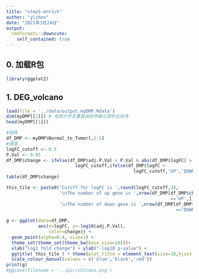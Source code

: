 ---
title: "step5-enrich"
author: "ylchen"
date: "2021年3月24日"
output:
  rmdformats::downcute:
    self_contained: true
---

## 0. 加载R包
```{r}
library(ggplot2)
```

## 1. DEG_volcano

```{r,collapse=TRUE}
load(file = '../data/output_myDMP.Rdata')
dim(myDMP[[1]]) # 有统计学显著差异的甲基化探针比较多
head(myDMP[[1]])

#矩阵
df_DMP <- myDMP$Normal_to_Tumor[,1:5]
#阈值
logFC_cutoff <- 0.5
P.Val <- 0.05
df_DMP$change <- ifelse(df_DMP$adj.P.Val < P.Val & abs(df_DMP$logFC) >
                          logFC_cutoff,ifelse(df_DMP$logFC >
                                                logFC_cutoff,'UP','DOWN'),'NOT')
table(df_DMP$change) 

this_tile <- paste0('Cutoff for logFC is ',round(logFC_cutoff,3),
                    '\nThe number of up gene is ',nrow(df_DMP[df_DMP$change
                                                              =='UP',]),
                    '\nThe number of down gene is ',nrow(df_DMP[df_DMP$change
                                                                =='DOWN',]))
                                                             
g <- ggplot(data=df_DMP, 
            aes(x=logFC, y=-log10(adj.P.Val), 
                color=change)) +
  geom_point(alpha=0.4, size=1) +
  theme_set(theme_set(theme_bw(base_size=10)))+
  xlab("log2 fold change") + ylab("-log10 p-value") +
  ggtitle( this_tile ) + theme(plot.title = element_text(size=10,hjust = 0.5))+
  scale_colour_manual(values = c('blue','black','red'))
print(g)
#ggsave(filename = '../pic/volcano.png')

```

